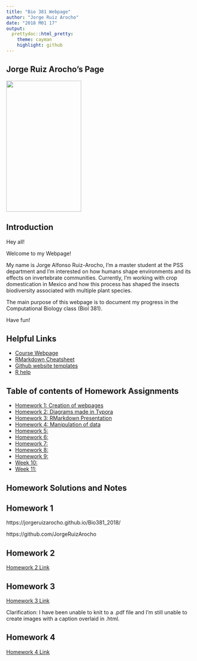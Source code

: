 ```yaml
---
title: "Bio 381 Webpage"
author: "Jorge Ruiz Arocho"
date: "2018 M01 17"
output: 
  prettydoc::html_pretty:
    theme: cayman
    highlight: github
---
```


## Jorge Ruiz Arocho's Page

<img src="Jorge.jpg" width="200" height="350" />

## Introduction

Hey all! 

Welcome to my Webpage!

My name is Jorge Alfonso Ruiz-Arocho, I'm a master student at the PSS department and I'm interested on how humans shape environments and its effects on invertebrate communities. Currently, I'm working with crop domestication in Mexico and how this process has shaped the insects biodiversity associated with multiple plant species.

The main purpose of this webpage is to document my progress in the Computational Biology class (Biol 381).

Have fun!

## Helpful Links   
* [Course Webpage](https://gotellilab.github.io/Bio381/)   
* [RMarkdown Cheatsheet](https://www.rstudio.com/wp-content/uploads/2015/02/rmarkdown-cheatsheet.pdf)   
* [Github website templates](https://github.com/jekyll/jekyll/wiki/Themes)   
* [R help](http://stackoverflow.com/questions/tagged/r)   

## Table of contents of Homework Assignments    
* [Homework 1: Creation of webpages ](#id-section1)
* [Homework 2: Diagrams made in Typora](#id-section2)
* [Homework 3: RMarkdown Presentation](#id-section3)
* [Homework 4: Manipulation of data](#id-section4)
* [Homework 5: ](#id-section5)
* [Homework 6: ](#id-section6) 
* [Homework 7: ](#id-section7)
* [Homework 8: ](#id-section8)
* [Homework 9: ](#id-section9)   
* [Week 10: ](#id-section10)
* [Week 11: ](#id-section11)


## Homework Solutions and Notes

## Homework 1
https://jorgeruizarocho.github.io/Bio381_2018/

https://github.com/JorgeRuizArocho

## Homework 2

[Homework 2 Link](Homework02.html)

## Homework 3

[Homework 3 Link](FirstPresentation.html)

Clarification: I have been unable to knit to a .pdf file and I'm still unable to create images with a caption overlaid in .html. 

## Homework 4

[Homework 4 Link](Homework04.html)


